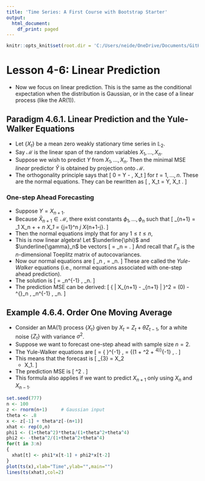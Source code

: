 ```yaml
---
title: 'Time Series: A First Course with Bootstrap Starter'
output:
  html_document:
    df_print: paged
---
```


```r
knitr::opts_knit$set(root.dir = 'C:/Users/neide/OneDrive/Documents/GitHub/BEwebinar/Data')
```

# Lesson 4-6: Linear Prediction  

- Now we focus on linear prediction. This is the same as the conditional expectation when the distribution is Gaussian, or in the case of a linear process (like the AR(1)).

## Paradigm 4.6.1. Linear Prediction and the Yule-Walker Equations

- Let $\{ X_t \}$ be a mean zero weakly stationary time series in ${\mathbb L}_2$. 
- Say $\mathcal{M}$ is the linear span of the random variables $X_1, \ldots, X_n$.
- Suppose we wish to predict $Y$ from $X_1, \ldots, X_n$. Then the minimal MSE *linear* predictor $\widehat{Y}$ is obtained by projection onto $\mathcal{M}$.
- The orthogonality principle says that
\[
  0 = \langle Y - \widehat{Y}, X_t \rangle
\]
for $t = 1, \ldots, n$. These are the normal equations. They can be rewritten as
\[
   \langle \widehat{Y}, X_t \rangle = \langle Y, X_t \rangle.
\]

### One-step Ahead Forecasting

- Suppose $Y = X_{n+1}$.
- Because $\widehat{X}_{n+1} \in \mathcal{M}$, there exist constants $\phi_1, \ldots, \phi_n$ such that
\[
   \widehat{X}_{n+1} = \phi_1 X_n + \ldots + \phi_n X_1 = 
   \sum_{j=1}^n \phi_j X_{n+1-j}.
\]
- Then the normal equations imply that for any $1 \leq t \leq n$,
\begin{align*}
 \langle  \widehat{X}_{n+1}, X_t \rangle & = \langle X_{n+1}, X_t \rangle \\
 \sum_{j=1}^n \phi_j \langle  {X}_{n+1-j}, X_t \rangle & = \langle X_{n+1}, X_t \rangle \\
 \sum_{j=1}^n \phi_j \gamma (n+1-j-t) & = \gamma (n+1 - t).
\end{align*}
- This is now linear algebra! Let $\underline{\phi}$ and $\underline{\gamma}_n$ be vectors
\[
  \underline{\phi} = \left[ \begin{array}{c} \phi_1 \\ \phi_2 \\ \vdots \\ \phi_n 
   \end{array} \right] \qquad
    \underline{\gamma}_n = \left[ \begin{array}{c} \gamma (1) \\ \gamma (2) \\ \vdots \\ 
     \gamma (n)  \end{array} \right]. 
\]
And recall that $\Gamma_n$ is the $n$-dimensional Toeplitz matrix of autocovariances.
- Now our normal equations are
\[
   \Gamma_n \, \underline{\phi} = \underline{\gamma}_n.
\]
 These are called the *Yule-Walker* equations (i.e., normal equations associated with one-step ahead prediction). 
 - The solution is
 \[
   \underline{\phi} = \Gamma_n^{-1} \, \underline{\gamma}_n.
  \]
- The prediction MSE can be derived:
\[
  { \| X_{n+1} - \widehat{X}_{n+1} \| }^2 = \gamma (0) - \underline{\gamma}^{\prime}_n \, 
   \Gamma_n^{-1} \, \underline{\gamma}_n.
\]
 
## Example 4.6.4. Order One Moving Average

- Consider an MA(1) process $\{ X_t \}$ given by $X_t = Z_t + \theta Z_{t-1}$, for a white noise $\{ Z_t \}$ with variance $\sigma^2$.
- Suppose we want to forecast one-step ahead with sample size $n=2$.
- The Yule-Walker equations are
\[
  \underline{\phi} = { \left[ \begin{array}{cc} (1 + \theta^2) \sigma^2 & \theta \sigma^2 \\
    \theta \sigma^2 & (1 + \theta^2) \sigma^2 \end{array} \right] }^{-1} \,
      \left[ \begin{array}{c} \theta \sigma^2 \\ 0 \end{array} \right]
      = {(1 + \theta^2 + \theta^4)}^{-1}  \, \left[ \begin{array}{c} (1 + \theta^2) \theta \\
        - \theta^2 \end{array} \right].
  \]
- This means that the forecast is
\[
 \widehat{X}_{3} = \frac{(1 + \theta^2) \theta  }{1 + \theta^2 + \theta^4} X_2
   + \frac{ - \theta^2  }{1 + \theta^2 + \theta^4} X_1.
\]
- The prediction MSE is
\[
  \sigma^2  \frac{ (1 + \theta^2) ( 1 + \theta^4) }{1 + \theta^2 + \theta^4}.
\]
- This formula also applies if we want to predict $X_{n+1}$ only using $X_n$ and $X_{n-1}$.

```r
set.seed(777)
n <- 100
z <- rnorm(n+1)		# Gaussian input
theta <- .8
x <- z[-1] + theta*z[-(n+1)]
xhat <- rep(0,n)
phi1 <- (1+theta^2)*theta/(1+theta^2+theta^4)
phi2 <- -theta^2/(1+theta^2+theta^4)
for(t in 3:n)
{
  xhat[t] <- phi1*x[t-1] + phi2*x[t-2]
}
plot(ts(x),xlab="Time",ylab="",main="")
lines(ts(xhat),col=2)
```